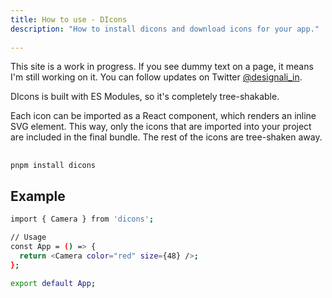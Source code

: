 ```yaml
---
title: How to use - DIcons
description: "How to install dicons and download icons for your app."
 
---
```


<Callout>

This site is a work in progress. If you see dummy text on a page, it means I'm still working on it. You can follow updates on Twitter [@designali_in](https://twitter.com/designali_in).

</Callout>

DIcons is built with ES Modules, so it's completely tree-shakable.

Each icon can be imported as a React component, which renders an inline SVG element. This way, only the icons that are imported into your project are included in the final bundle. The rest of the icons are tree-shaken away.

##

```bash title="pnpm"
pnpm install dicons
```

## Example

```bash
import { Camera } from 'dicons';

// Usage
const App = () => {
  return <Camera color="red" size={48} />;
};

export default App;
```
